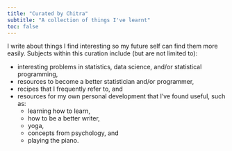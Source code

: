 ```yaml
---
title: "Curated by Chitra"
subtitle: "A collection of things I've learnt"
toc: false
---
```


I write about things I find interesting so my future self can find them more easily. Subjects within this curation include (but are not limited to):

-   interesting problems in statistics, data science, and/or statistical programming,
-   resources to become a better statistician and/or programmer,
-   recipes that I frequently refer to, and
-   resources for my own personal development that I've found useful, such as:
    -   learning how to learn,
    -   how to be a better writer,
    -   yoga,
    -   concepts from psychology, and
    -   playing the piano.
